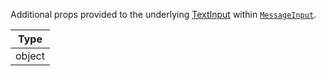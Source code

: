 Additional props provided to the underlying [TextInput](https://reactnative.dev/docs/textinput#props) within [`MessageInput`](../../../ui-components/message_input.mdx).

| Type   |
| ------ |
| object |
